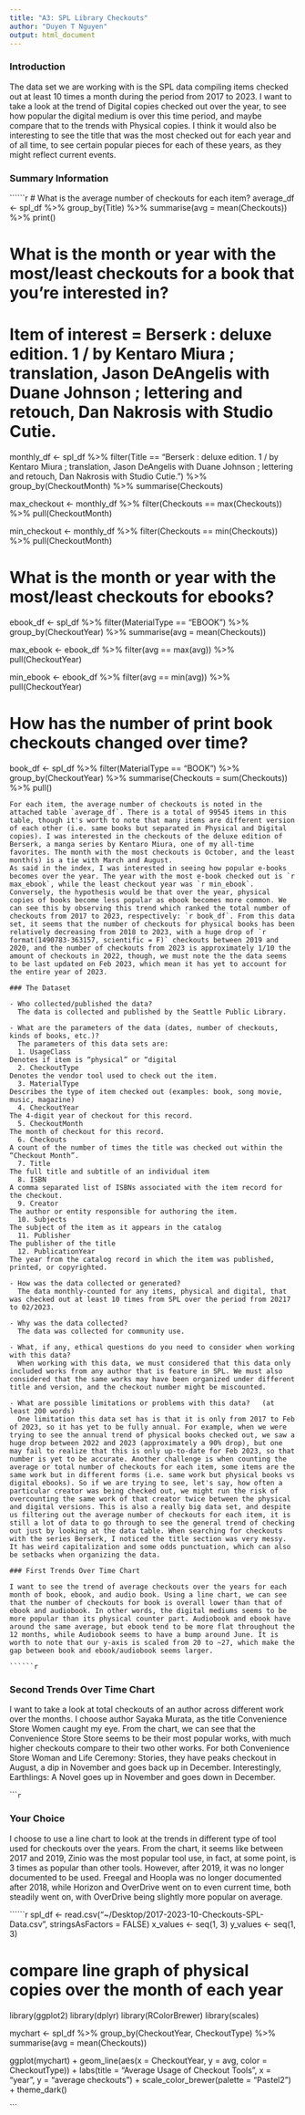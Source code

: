 ```yaml
---
title: "A3: SPL Library Checkouts"
author: "Duyen T Nguyen"
output: html_document
---
```


### Introduction

The data set we are working with is the SPL data compiling items checked out at least 10 times a month during the period from 2017 to 2023. I want to take a look at the trend of Digital copies checked out over the year, to see how popular the digital medium is over this time period, and maybe compare that to the trends with Physical copies. I think it would also be interesting to see the title that was the most checked out for each year and of all time, to see certain popular pieces for each of these years, as they might reflect current events. 

### Summary Information

``````r
# What is the average number of checkouts for each item?
average_df <- spl_df %>%
  group_by(Title) %>%
  summarise(avg = mean(Checkouts)) %>%
  print()

# What is the month or year with the most/least checkouts for a book that you're interested in?
# Item of interest = Berserk : deluxe edition. 1 / by Kentaro Miura ; translation, Jason DeAngelis with Duane Johnson ; lettering and retouch, Dan Nakrosis with Studio Cutie.
monthly_df <- spl_df %>% 
  filter(Title == "Berserk : deluxe edition. 1 / by Kentaro Miura ; translation, Jason DeAngelis with Duane Johnson ; lettering and retouch, Dan Nakrosis with Studio Cutie.") %>%
  group_by(CheckoutMonth) %>%
  summarise(Checkouts) 

max_checkout <- monthly_df %>%
  filter(Checkouts == max(Checkouts)) %>%
  pull(CheckoutMonth)

min_checkout <- monthly_df %>%
  filter(Checkouts == min(Checkouts)) %>%
  pull(CheckoutMonth)
  
# What is the month or year with the most/least checkouts for ebooks?
ebook_df <- spl_df %>%
  filter(MaterialType == "EBOOK") %>%
  group_by(CheckoutYear) %>%
  summarise(avg = mean(Checkouts))

max_ebook <- ebook_df %>%
  filter(avg == max(avg)) %>%
  pull(CheckoutYear)

min_ebook <- ebook_df %>%
  filter(avg == min(avg)) %>%
  pull(CheckoutYear)

# How has the number of print book checkouts changed over time?
book_df <- spl_df %>%
  filter(MaterialType == "BOOK") %>%
  group_by(CheckoutYear) %>%
  summarise(Checkouts = sum(Checkouts)) %>%
  pull()
```
For each item, the average number of checkouts is noted in the attached table `average_df`. There is a total of 99545 items in this table, though it's worth to note that many items are different version of each other (i.e. same books but separated in Physical and Digital copies). I was interested in the checkouts of the deluxe edition of Berserk, a manga series by Kentaro Miura, one of my all-time favorites. The month with the most checkouts is October, and the least month(s) is a tie with March and August. 
As said in the index, I was interested in seeing how popular e-books becomes over the year. The year with the most e-book checked out is `r max_ebook`, while the least checkout year was `r min_ebook`. Conversely, the hypothesis would be that over the year, physical copies of books become less popular as ebook becomes more common. We can see this by observing this trend which ranked the total number of checkouts from 2017 to 2023, respectively: `r book_df`. From this data set, it seems that the number of checkouts for physical books has been relatively decreasing from 2018 to 2023, with a huge drop of `r format(1490783-363157, scientific = F)` checkouts between 2019 and 2020, and the number of checkouts from 2023 is approximately 1/10 the amount of checkouts in 2022, though, we must note the the data seems to be last updated on Feb 2023, which mean it has yet to account for the entire year of 2023. 

### The Dataset

- Who collected/published the data?  
  The data is collected and published by the Seattle Public Library. 
  
- What are the parameters of the data (dates, number of checkouts, kinds of books, etc.)?
  The parameters of this data sets are:
  1. UsageClass
Denotes if item is “physical” or “digital
  2. CheckoutType
Denotes the vendor tool used to check out the item.
  3. MaterialType
Describes the type of item checked out (examples: book, song movie, music, magazine)
  4. CheckoutYear	
The 4-digit year of checkout for this record.
  5. CheckoutMonth	
The month of checkout for this record.
  6. Checkouts	
A count of the number of times the title was checked out within the “Checkout Month”.
  7. Title	
The full title and subtitle of an individual item
  8. ISBN	
A comma separated list of ISBNs associated with the item record for the checkout.
  9. Creator	
The author or entity responsible for authoring the item.
  10. Subjects	
The subject of the item as it appears in the catalog
  11. Publisher	
The publisher of the title
  12. PublicationYear	
The year from the catalog record in which the item was published, printed, or copyrighted.
  
- How was the data collected or generated? 
  The data monthly-counted for any items, physical and digital, that was checked out at least 10 times from SPL over the period from 20217 to 02/2023. 

- Why was the data collected? 
  The data was collected for community use. 
  
- What, if any, ethical questions do you need to consider when working with this data? 
  When working with this data, we must considered that this data only included works from any author that is feature in SPL. We must also considered that the same works may have been organized under different title and version, and the checkout number might be miscounted. 
  
- What are possible limitations or problems with this data?   (at least 200 words)
  One limitation this data set has is that it is only from 2017 to Feb of 2023, so it has yet to be fully annual. For example, when we were trying to see the annual trend of physical books checked out, we saw a huge drop between 2022 and 2023 (approximately a 90% drop), but one may fail to realize that this is only up-to-date for Feb 2023, so that number is yet to be accurate. Another challenge is when counting the average or total number of checkouts for each item, some items are the same work but in different forms (i.e. same work but physical books vs digital ebooks). So if we are trying to see, let's say, how often a particular creator was being checked out, we might run the risk of overcounting the same work of that creator twice between the physical and digital versions. This is also a really big data set, and despite us filtering out the average number of checkouts for each item, it is still a lot of data to go through to see the general trend of checking out just by looking at the data table. When searching for checkouts with the series Berserk, I noticed the title section was very messy. It has weird capitalization and some odds punctuation, which can also be setbacks when organizing the data.

### First Trends Over Time Chart

I want to see the trend of average checkouts over the years for each month of book, ebook, and audio book. Using a line chart, we can see that the number of checkouts for book is overall lower than that of ebook and audiobook. In other words, the digital mediums seems to be more popular than its physical counter part. Audiobook and ebook have around the same average, but ebook tend to be more flat throughout the 12 months, while Audiobook seems to have a bump around June. It is worth to note that our y-axis is scaled from 20 to ~27, which make the gap between book and ebook/audiobook seems larger. 

``````r
```

### Second Trends Over Time Chart
I want to take a look at total checkouts of an author across different work over the months. I choose author Sayaka Murata, as the title Convenience Store Women caught my eye. From the chart, we can see that the Convenience Store Store seems to be their most popular works, with much higher checkouts compare to their two other works. For both Convenience Store Woman and Life Ceremony: Stories, they have peaks checkout in August, a dip in November and goes back up in December. Interestingly, Earthlings: A Novel goes up in November and goes down in December. 

``````r
```

### Your Choice

I choose to use a line chart to look at the trends in different type of tool used for checkouts over the years. From the chart, it seems like between 2017 and 2019, Zinio was the most popular tool use, in fact, at some point, is 3 times as popular than other tools. However, after 2019, it was no longer documented to be used. Freegal and Hoopla was no longer documented after 2018, while Horizon and OverDrive went on to even current time, both steadily went on, with OverDrive being slightly more popular on average. 

``````r
spl_df <- read.csv("~/Desktop/2017-2023-10-Checkouts-SPL-Data.csv", stringsAsFactors = FALSE)
x_values <- seq(1, 3)
y_values <- seq(1, 3)

# compare line graph of physical copies over the month of each year
library(ggplot2)
library(dplyr)
library(RColorBrewer) 
library(scales)

mychart <- spl_df %>%
  group_by(CheckoutYear, CheckoutType) %>%
  summarise(avg = mean(Checkouts))

ggplot(mychart) +
  geom_line(aes(x = CheckoutYear, y = avg, color = CheckoutType)) +
  labs(title = "Average Usage of Checkout Tools", 
       x = "year", 
       y = "average checkouts") +
  scale_color_brewer(palette = "Pastel2") +
  theme_dark()
  
```


